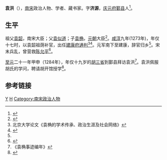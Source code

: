 '''袁洪'''（{{bd|1245年||1298年||}}），[[南宋|南宋]]政治人物、学者、藏书家。字'''济源'''，[[庆元府|庆元府]][[鄞县|鄞县]]人<ref>{{cite web |url=http://cul.dmmap.com/cul_dmwh_dimh/cul_dmwh_dimh_dmgs/20111108/000000003381a13601338231fb3b0042.html |title=鄞县地名：一笔难书两个鄞 |publisher=宁波晚报 |date=2011年11月8日 }}{{Dead link|date=2019年11月 |bot=InternetArchiveBot |fix-attempted=yes }}</ref>。

==生平==

祖父[[袁韶|袁韶]]，南宋大臣；父[[袁似道|袁似道]]；子[[袁桷|袁桷]]，[[元朝|元朝]]大臣<ref>{{cite web|url=http://zsbwg.com/xsyd/kxyj_info.asp?id=359|title=袁甫状元的籍贯与世系之考说|author=凌金祚|publisher=舟山博物馆|deadurl=yes|archiveurl=https://web.archive.org/web/20140316025621/http://zsbwg.com/xsyd/kxyj_info.asp?id=359|archivedate=2014年3月16日|df=|access-date=2014年6月14日}}</ref>。[[咸淳|咸淳]]九年(1273年)，年仅十七时，以袁韶祖荫补官，出任[[建康府|建康府]][[通判|通判]]<ref>北京大学论文《袁桷的学术传承、政治生涯及社会网络》</ref><ref name="元 诗僧">{{cite web |url=http://lit.cssn.cn/wx/wx_gdwx/201310/t20131026_598426.shtml |title=元代诗僧天隐圆至考论 |publisher=中国社会科学网 |accessdate=2014-06-14 |archive-date=2016-03-04 |archive-url=https://web.archive.org/web/20160304114351/http://lit.cssn.cn/wx/wx_gdwx/201310/t20131026_598426.shtml |dead-url=no }}</ref>。元军南下至建康，辞官归乡<ref name="元 诗僧"/>。宋末兵乱，曾营救[[陈允平|陈允平]]<ref>{{cite web |url=http://www.gushiwen.org/Author_260b479efa.aspx |title=陈允平古诗文 |publisher=古诗文网 |access-date=2014-06-14 |archive-url=https://web.archive.org/web/20130513111139/http://www.gushiwen.org/Author_260b479efa.aspx |archive-date=2013-05-13 |dead-url=yes }}</ref>。

[[至元_(忽必烈)|至元]]二十一年甲申（1284年），年仅十九岁的[[胡三省|胡三省]]到鄞县拜访袁洪<ref>《袁桷事迹编年》</ref>。袁洪佩服胡氏的学问，聘请胡开馆授学<ref>{{cite web|url=http://nh.cnnb.com.cn/gb/nhnews/xwzt/node921/node928/node957/userobject1ai1130.html|title=胡三省生平事略|publisher=宁海新闻网}}{{Dead link|date=2018年6月 |bot=InternetArchiveBot |fix-attempted=no }}</ref>。

==参考链接==
{{reflist|2}}

[[Category:鄞县人|Y]]
[[Category:南湖袁氏|H]]
[[Category:南宋政治人物|Category:南宋政治人物]]
